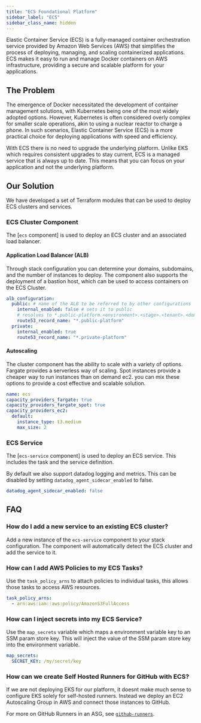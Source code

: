 ```yaml
---
title: "ECS Foundational Platform"
sidebar_label: "ECS"
sidebar_class_name: hidden
---
```



Elastic Container Service (ECS) is a fully-managed container orchestration service provided by Amazon Web Services (AWS) that simplifies the process of deploying, managing, and scaling containerized applications. ECS makes it easy to run and manage Docker containers on AWS infrastructure, providing a secure and scalable platform for your applications.

<ReactPlayer controls url="https://docs.cloudposse.com/assets/refarch/handoffs/ecs.mp4" />

## The Problem

The emergence of Docker necessitated the development of container management solutions, with Kubernetes being one of the most widely adopted options. However, Kubernetes is often considered overly complex for smaller scale operations, akin to using a nuclear reactor to charge a phone. In such scenarios, Elastic Container Service (ECS) is a more practical choice for deploying applications with speed and efficiency.

With ECS there is no need to upgrade the underlying platform. Unlike EKS which requires consistent upgrades to stay
current, ECS is a managed service that is always up to date. This means that you can focus on your application and not the underlying platform.

## Our Solution

We have developed a set of Terraform modules that can be used to deploy ECS clusters and services.

### ECS Cluster Component

The [`ecs` component] is used to deploy an ECS cluster and an associated load balancer.

#### Application Load Balancer (ALB)

Through stack configuration you can determine your domains, subdomains, and the number of instances to deploy. The component also supports the deployment of a bastion host, which can be used to access containers on the ECS Cluster.

```yaml
alb_configuration:
  public: # name of the ALB to be referred to by other configurations
    internal_enabled: false # sets it to public
    # resolves to *.public-platform.<environment>.<stage>.<tenant>.<domain>.<tld>
    route53_record_name: "*.public-platform"
  private:
    internal_enabled: true
    route53_record_name: "*.private-platform"
```

#### Autoscaling

The cluster component has the ability to scale with a variety of options. Fargate provides a serverless way of scaling. Spot instances provide a cheaper way to run instances than on demand ec2. you can mix these options to provide a cost effective and scalable solution.

```yaml
name: ecs
capacity_providers_fargate: true
capacity_providers_fargate_spot: true
capacity_providers_ec2:
  default:
    instance_type: t3.medium
    max_size: 2
```

### ECS Service

The [`ecs-service` component] is used to deploy an ECS service. This includes the task and the service definition.

By default we also support datadog logging and metrics. This can be disabled by setting `datadog_agent_sidecar_enabled` to false.

```yaml
datadog_agent_sidecar_enabled: false
```

## FAQ

### How do I add a new service to an existing ECS cluster?

Add a new instance of the `ecs-service` component to your stack configuration. The component will automatically detect the ECS cluster and add the service to it.

### How can I add AWS Policies to my ECS Tasks?

Use the `task_policy_arns` to attach policies to individual tasks, this allows those tasks to access AWS resources.

```yaml
task_policy_arns:
  - arn:aws:iam::aws:policy/AmazonS3FullAccess
```

### How can I inject secrets into my ECS Service?

Use the `map_secrets` variable which maps a environment variable key to an SSM param store key. This will inject the value of the SSM param store key into the environment variable.

```yaml
map_secrets:
  SECRET_KEY: /my/secret/key
```

### How can we create Self Hosted Runners for GitHub with ECS?

If we are not deploying EKS for our platform, it doesnt make much sense to configure EKS solely for self-hosted runners. Instead we deploy an EC2 Autoscaling Group in AWS and connect those instances to GitHub.

For more on GitHub Runners in an ASG, see [`github-runners`](/components/library/aws/github-runners/).
